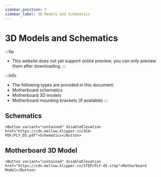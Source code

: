 ```yaml
---
sidebar_position: 7
sidebar_label: 3D Models and Schematics
---
```





# 3D Models and Schematics


:::tip
* This website does not yet support online preview; you can only preview them after downloading.
:::

:::info
* The following types are provided in this document:
* Motherboard schematics
* Motherboard 3D models
* Motherboard mounting brackets (if available)
:::

## Schematics

    <Button variant="contained" disableElevation href="https://cdn.mellow.klipper.cn/SCH-PDF/FLY_D5.pdf">Schematics</Button>


## Motherboard 3D Model

    <Button variant="contained" disableElevation href="https://cdn.mellow.klipper.cn/STEP/FLY-d5.step">Motherboard Model</Button>